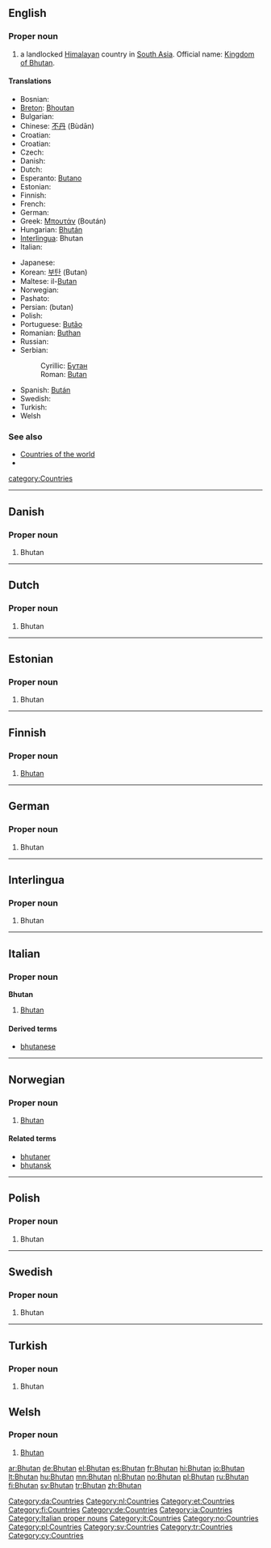 {{wikipedia}}
==English==

===Proper noun===
{{en-proper noun}}

# a landlocked [[Himalayan]] country in [[South Asia]]. Official name: [[Kingdom of Bhutan]].

====Translations====
{{trans-top|Himalyan country}}
* Bosnian: {{t-|bs|Butan|m}}
* [[Breton]]: [[Bhoutan]]
* Bulgarian: {{t+|bg|Бутан|sc=Cyrl}}
* Chinese: [[不丹]] (Bùdān)
* Croatian: {{t-|hr|Butan|m}}
* Croatian: {{t-|hr|Butan|m}}
* Czech: {{t+|cs|Bhútán|m}}
* Danish: {{t-|da|Bhutan}}
* Dutch: {{t+|nl|Bhutan}}
* Esperanto: [[Butano]]
* Estonian: {{t-|et|Bhutan}}
* Finnish: {{t+|fi|Bhutan}}
* French: {{t+|fr|Bhoutan}}
* German: {{t+|de|Bhutan}}
* Greek: [[Μπουτάν]] (Boután) {{n}}
* Hungarian: [[Bhután]]
* [[Interlingua]]: Bhutan
* Italian: {{t-|it|Bhutan}}
{{trans-mid}}
* Japanese: {{t+|ja|ブータン|tr=Būtan|sc=Jpan}}
* Korean: [[부탄]] (Butan)
* Maltese: il-[[Butan]]
* Norwegian: {{t+|no|Bhutan}}
* Pashato: {{PSchar|[[بهوټان]]}}
* Persian: {{fa-Arab|[[بوتان]]}}  (butan)
* Polish: {{t+|pl|Bhutan}}
* Portuguese: [[Butão]]
* Romanian: [[Buthan]] {{n}}
* Russian: {{t+|ru|Бутан|sc=Cyrl}}
* Serbian:
*: Cyrillic: [[Бутан]] {{m}}
*: Roman: [[Butan#Serbian|Butan]] {{m}}
* Spanish: [[Bután]]
* Swedish: {{t+|sv|Bhutan}}
* Turkish: {{t+|tr|Bhutan}}
* Welsh {{t|cy|Bhutan}}
{{trans-bottom}}

===See also===
* [[Appendix:Countries of the world|Countries of the world]]
* {{pedialite}}

[[category:Countries]]
----

==Danish==

===Proper noun===
{{infl|da|proper noun}}

# Bhutan

[[Category:da:Countries]]

----

==Dutch==

===Proper noun===
{{infl|nl|proper noun}}

# Bhutan

[[Category:nl:Countries]]

----

==Estonian==

===Proper noun===
{{infl|et|proper noun}}

# Bhutan {{et-country}}

[[Category:et:Countries]]

----

==Finnish==
{{wikipedia|lang=fi}}

===Proper noun===
{{fi-noun|proper=true}}

# [[#English|Bhutan]]

[[Category:fi:Countries]]

----

==German==
{{wikipedia|lang=de}}
===Proper noun===
{{infl|de|proper noun}}

# Bhutan

[[Category:de:Countries]]

----

==Interlingua==
{{wikipedia|lang=ia}}
===Proper noun===
{{infl|ia|Bhutan}}

# Bhutan

[[Category:ia:Countries]]

----

==Italian==
{{wikipedia|lang=it}}

===Proper noun===
'''Bhutan''' {{m}}

# [[#English|Bhutan]]

====Derived terms====
* [[bhutanese]]

[[Category:Italian proper nouns]]
[[Category:it:Countries]]

----

==Norwegian==
{{wikipedia|lang=no}}
===Proper noun===
{{infl|no|proper noun}}

# [[#English|Bhutan]]

====Related terms====
* [[bhutaner]]
* [[bhutansk]]

[[Category:no:Countries]]

----

==Polish==
{{wikipedia|lang=pl}}
===Proper noun===
{{infl|pl|proper noun}}

# Bhutan

[[Category:pl:Countries]]

----

==Swedish==
{{wikipedia|lang=sv}}
===Proper noun===
{{infl|sv|proper noun}}

# Bhutan

[[Category:sv:Countries]]

----

==Turkish==
{{wikipedia|lang=tr}}
===Proper noun===
{{infl|tr|proper noun}}

# Bhutan

[[Category:tr:Countries]]

==Welsh==
{{wikipedia|lang=cy}}
===Proper noun===
{{infl|cy|proper noun}}

# [[#English|Bhutan]]

[[Category:cy:Countries]]

[[ar:Bhutan]]
[[de:Bhutan]]
[[el:Bhutan]]
[[es:Bhutan]]
[[fr:Bhutan]]
[[hi:Bhutan]]
[[io:Bhutan]]
[[lt:Bhutan]]
[[hu:Bhutan]]
[[mn:Bhutan]]
[[nl:Bhutan]]
[[no:Bhutan]]
[[pl:Bhutan]]
[[ru:Bhutan]]
[[fi:Bhutan]]
[[sv:Bhutan]]
[[tr:Bhutan]]
[[zh:Bhutan]]